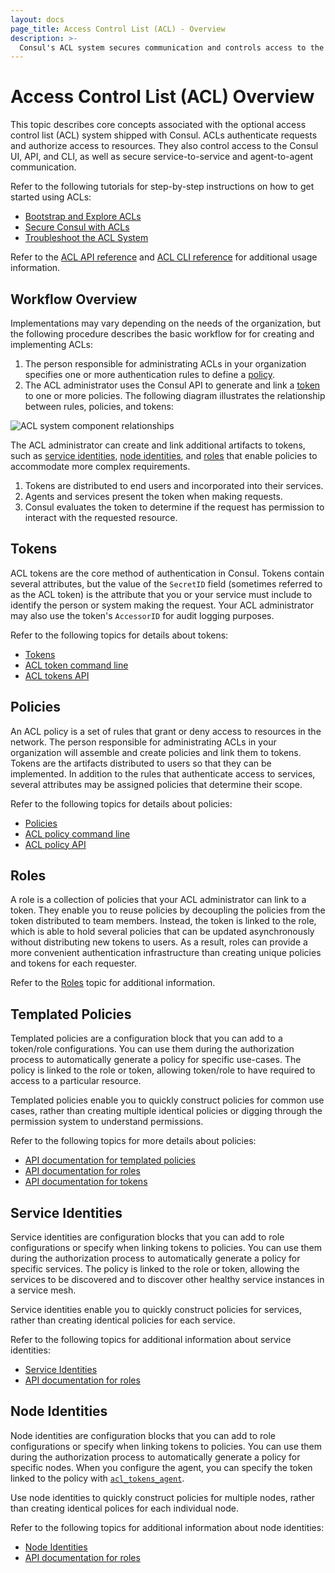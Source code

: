 ```yaml
---
layout: docs
page_title: Access Control List (ACL) - Overview
description: >-
  Consul's ACL system secures communication and controls access to the API, CLI, and UI. Learn about ACL components and how they interact to authenticate requests and authorize access for your network.
---
```


# Access Control List (ACL) Overview

This topic describes core concepts associated with the optional access control list (ACL) system shipped with Consul. ACLs authenticate requests and authorize access to resources. They also control access to the Consul UI, API, and CLI, as well as secure service-to-service and agent-to-agent communication.

Refer to the following tutorials for step-by-step instructions on how to get started using ACLs:

- [Bootstrap and Explore ACLs]
- [Secure Consul with ACLs]
- [Troubleshoot the ACL System](/consul/tutorials/security/access-control-troubleshoot)

[bootstrap and explore acls]: /consul/tutorials/security/access-control-setup-production?utm_source=docs
[secure consul with acls]: /consul/tutorials/security/access-control-setup-production

Refer to the [ACL API reference](/consul/api-docs/acl) and [ACL CLI reference](/consul/commands/acl) for additional usage information.

## Workflow Overview

Implementations may vary depending on the needs of the organization, but the following procedure describes the basic workflow for for creating and implementing ACLs:

1. The person responsible for administrating ACLs in your organization specifies one or more authentication rules to define a [policy](#policies).
1. The ACL administrator uses the Consul API to generate and link a [token](#tokens) to one or more policies. The following diagram illustrates the relationship between rules, policies, and tokens:

  ![ACL system component relationships](/img/acl-token-policy-rule-relationship.png)

  The ACL administrator can create and link additional artifacts to tokens, such as [service identities](#service-identities), [node identities](#node-identities), and [roles](#roles) that enable policies to accommodate more complex requirements.

1. Tokens are distributed to end users and incorporated into their services.
1. Agents and services present the token when making requests.
1. Consul evaluates the token to determine if the request has permission to interact with the requested resource.

## Tokens

ACL tokens are the core method of authentication in Consul. Tokens contain several attributes, but the value of the `SecretID` field (sometimes referred to as the ACL token) is the attribute that you or your service must include to identify the person or system making the request. Your ACL administrator may also use the token's `AccessorID` for audit logging purposes.

Refer to the following topics for details about tokens:

- [Tokens](/consul/docs/security/acl/tokens)
- [ACL token command line](/consul/commands/acl/token)
- [ACL tokens API](/consul/api-docs/acl/tokens)

## Policies

An ACL policy is a set of rules that grant or deny access to resources in the network.
The person responsible for administrating ACLs in your organization will assemble and create policies and link them to tokens.
Tokens are the artifacts distributed to users so that they can be implemented.
In addition to the rules that authenticate access to services, several attributes may be assigned policies that determine their scope.

Refer to the following topics for details about policies:

- [Policies](/consul/docs/security/acl/acl-policies)
- [ACL policy command line](/consul/commands/acl/policy)
- [ACL policy API](/consul/api-docs/acl/policies)

## Roles

A role is a collection of policies that your ACL administrator can link to a token.
They enable you to reuse policies by decoupling the policies from the token distributed to team members.
Instead, the token is linked to the role, which is able to hold several policies that can be updated asynchronously without distributing new tokens to users.
As a result, roles can provide a more convenient authentication infrastructure than creating unique policies and tokens for each requester.

Refer to the [Roles](/consul/docs/security/acl/acl-roles) topic for additional information.

## Templated Policies

Templated policies are a configuration block that you can add to a token/role configurations. You can use them during the authorization process to automatically generate a policy for specific use-cases. The policy is linked to the role or token, allowing token/role to have required to access to a particular resource.

Templated policies enable you to quickly construct policies for common use cases, rather than creating multiple identical policies or digging through the permission system to understand permissions.

Refer to the following topics for more details about policies:

- [API documentation for templated policies](/consul/api-docs/acl/templated-policies)
- [API documentation for roles](/consul/api-docs/acl/roles#sample-payload)
- [API documentation for tokens](/consul/api-docs/acl/tokens#sample-payload)

## Service Identities

Service identities are configuration blocks that you can add to role configurations or specify when linking tokens to policies. You can use them during the authorization process to automatically generate a policy for specific services. The policy is linked to the role or token, allowing the services to be discovered and to discover other healthy service instances in a service mesh.

Service identities enable you to quickly construct policies for services, rather than creating identical policies for each service.

Refer to the following topics for additional information about service identities:

- [Service Identities](/consul/docs/security/acl/acl-roles#service-identities)
- [API documentation for roles](/consul/api-docs/acl/roles#sample-payload)

## Node Identities

Node identities are configuration blocks that you can add to role configurations or specify when linking tokens to policies. You can use them during the authorization process to automatically generate a policy for specific nodes. When you configure the agent, you can specify the token linked to the policy with [`acl_tokens_agent`](/consul/docs/agent/config/config-files#acl_tokens_agent).

Use node identities to quickly construct policies for multiple nodes, rather than creating identical polices for each individual node.

Refer to the following topics for additional information about node identities:

- [Node Identities](/consul/docs/security/acl/acl-roles#node-identities)
- [API documentation for roles](/consul/api-docs/acl/roles#sample-payload)
